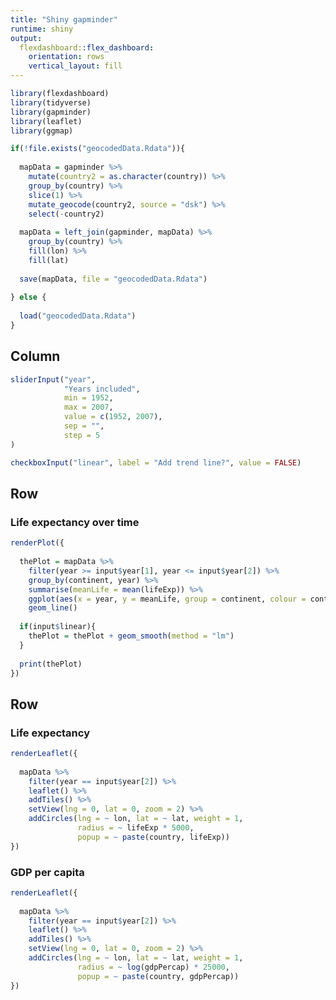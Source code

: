 ```yaml
---
title: "Shiny gapminder"
runtime: shiny
output: 
  flexdashboard::flex_dashboard:
    orientation: rows
    vertical_layout: fill
---
```


```r

library(flexdashboard)
library(tidyverse)
library(gapminder)
library(leaflet)
library(ggmap)

if(!file.exists("geocodedData.Rdata")){
  
  mapData = gapminder %>%
    mutate(country2 = as.character(country)) %>%
    group_by(country) %>%
    slice(1) %>%
    mutate_geocode(country2, source = "dsk") %>%
    select(-country2)
  
  mapData = left_join(gapminder, mapData) %>%
    group_by(country) %>%
    fill(lon) %>%
    fill(lat)
  
  save(mapData, file = "geocodedData.Rdata")
  
} else {
  
  load("geocodedData.Rdata")
}

```

Column {.sidebar}
-----------------------------------------------------------------------

```r

sliderInput("year",
            "Years included",
            min = 1952,
            max = 2007,
            value = c(1952, 2007),
            sep = "",
            step = 5
)

checkboxInput("linear", label = "Add trend line?", value = FALSE)

```

Row
-----------------------------------------------------------------------

### Life expectancy over time

```r

renderPlot({
  
  thePlot = mapData %>%
    filter(year >= input$year[1], year <= input$year[2]) %>%
    group_by(continent, year) %>%
    summarise(meanLife = mean(lifeExp)) %>%
    ggplot(aes(x = year, y = meanLife, group = continent, colour = continent)) +
    geom_line()
  
  if(input$linear){ 
    thePlot = thePlot + geom_smooth(method = "lm") 
  } 
  
  print(thePlot)
})

```

Row {.tabset}
-----------------------------------------------------------------------

### Life expectancy

```r

renderLeaflet({
  
  mapData %>%
    filter(year == input$year[2]) %>%
    leaflet() %>%
    addTiles() %>%
    setView(lng = 0, lat = 0, zoom = 2) %>%
    addCircles(lng = ~ lon, lat = ~ lat, weight = 1,
               radius = ~ lifeExp * 5000, 
               popup = ~ paste(country, lifeExp))
})

```

### GDP per capita

```r

renderLeaflet({
  
  mapData %>%
    filter(year == input$year[2]) %>%
    leaflet() %>%
    addTiles() %>%
    setView(lng = 0, lat = 0, zoom = 2) %>%
    addCircles(lng = ~ lon, lat = ~ lat, weight = 1,
               radius = ~ log(gdpPercap) * 25000, 
               popup = ~ paste(country, gdpPercap))
})

```


